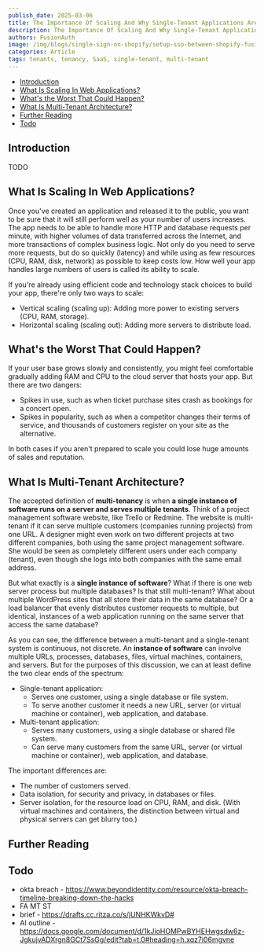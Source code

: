 ```yaml
---
publish_date: 2025-03-06
title: The Importance Of Scaling And Why Single-Tenant Applications Are Better Than Multi-Tenant SaaS
description: The Importance Of Scaling And Why Single-Tenant Applications Are Better Than Multi-Tenant SaaS
authors: FusionAuth
image: /img/blogs/single-sign-on-shopify/setup-sso-between-shopify-fusionauth.svg
categories: Article
tags: tenants, tenancy, SaaS, single-tenant, multi-tenant
---
```



- [Introduction](#introduction)
- [What Is Scaling In Web Applications?](#what-is-scaling-in-web-applications)
- [What's the Worst That Could Happen?](#whats-the-worst-that-could-happen)
- [What Is Multi-Tenant Architecture?](#what-is-multi-tenant-architecture)
- [Further Reading](#further-reading)
- [Todo](#todo)

## Introduction

TODO

## What Is Scaling In Web Applications?

Once you've created an application and released it to the public, you want to be sure that it will still perform well as your number of users increases. The app needs to be able to handle more HTTP and database requests per minute, with higher volumes of data transferred across the Internet, and more transactions of complex business logic. Not only do you need to serve more requests, but do so quickly (latency) and while using as few resources (CPU, RAM, disk, network) as possible to keep costs low. How well your app handles large numbers of users is called its ability to scale.

If you're already using efficient code and technology stack choices to build your app, there're only two ways to scale:
- Vertical scaling (scaling up): Adding more power to existing servers (CPU, RAM, storage).
- Horizontal scaling (scaling out): Adding more servers to distribute load.

## What's the Worst That Could Happen?

If your user base grows slowly and consistently, you might feel comfortable gradually adding RAM and CPU to the cloud server that hosts your app. But there are two dangers:
- Spikes in use, such as when ticket purchase sites crash as bookings for a concert open.
- Spikes in popularity, such as when a competitor changes their terms of service, and thousands of customers register on your site as the alternative.

In both cases if you aren't prepared to scale you could lose huge amounts of sales and reputation.

## What Is Multi-Tenant Architecture?

The accepted definition of **multi-tenancy** is when **a single instance of software runs on a server and serves multiple tenants**. Think of a project management software website, like Trello or Redmine. The website is multi-tenant if it can serve multiple customers (companies running projects) from one URL. A designer might even work on two different projects at two different companies, both using the same project management software. She would be seen as completely different users under each company (tenant), even though she logs into both companies with the same email address.

But what exactly is a **single instance of software**? What if there is one web server process but multiple databases? Is that still multi-tenant? What about multiple WordPress sites that all store their data in the same database? Or a load balancer that evenly distributes customer requests to multiple, but identical, instances of a web application running on the same server that access the same database?

As you can see, the difference between a multi-tenant and a single-tenant system is continuous, not discrete. An **instance of software** can involve multiple URLs, processes, databases, files, virtual machines, containers, and servers. But for the purposes of this discussion, we can at least define the two clear ends of the spectrum:

- Single-tenant application:
  - Serves one customer, using a single database or file system.
  - To serve another customer it needs a new URL, server (or virtual machine or container), web application, and database.
- Multi-tenant application:
  - Serves many customers, using a single database or shared file system.
  - Can serve many customers from the same URL, server (or virtual machine or container), web application, and database.

The important differences are:
- The number of customers served.
- Data isolation, for security and privacy, in databases or files.
- Server isolation, for the resource load on CPU, RAM, and disk. (With virtual machines and containers, the distinction between virtual and physical servers can get blurry too.)


## Further Reading

## Todo

- okta breach - https://www.beyondidentity.com/resource/okta-breach-timeline-breaking-down-the-hacks
- FA MT ST
- brief - https://drafts.cc.ritza.co/s/jUNHKWkvD#
- AI outline - https://docs.google.com/document/d/1kJioHOMPwBYHEHwgsdw6z-JgkujvADXrgn8GCt7SsGg/edit?tab=t.0#heading=h.xqz7i06mgvne